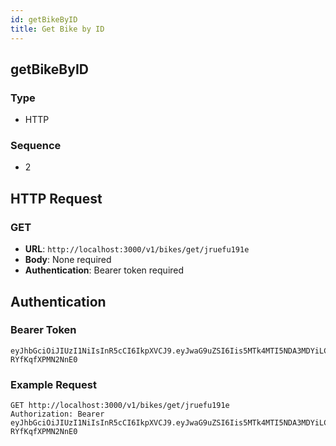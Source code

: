 ```yaml
---
id: getBikeByID
title: Get Bike by ID
---
```


## getBikeByID

### Type
- HTTP

### Sequence
- 2

## HTTP Request

### GET
- **URL**: `http://localhost:3000/v1/bikes/get/jruefu191e`
- **Body**: None required
- **Authentication**: Bearer token required

## Authentication

### Bearer Token
```plaintext
eyJhbGciOiJIUzI1NiIsInR5cCI6IkpXVCJ9.eyJwaG9uZSI6Iis5MTk4MTI5NDA3MDYiLCJ1aWQiOiJhZnJ3dXZkXzFqIn0.se2WRRJhST9uvOyhTwunvJiiMYD-RYfKqfXPMN2NnE0
```

### Example Request

```http
GET http://localhost:3000/v1/bikes/get/jruefu191e
Authorization: Bearer eyJhbGciOiJIUzI1NiIsInR5cCI6IkpXVCJ9.eyJwaG9uZSI6Iis5MTk4MTI5NDA3MDYiLCJ1aWQiOiJhZnJ3dXZkXzFqIn0.se2WRRJhST9uvOyhTwunvJiiMYD-RYfKqfXPMN2NnE0
```